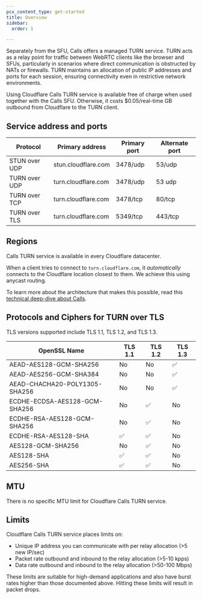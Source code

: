 ```yaml
---
pcx_content_type: get-started
title: Overview
sidebar:
  order: 1

---
```


Separately from the SFU, Calls offers a managed TURN service. TURN acts as a relay point for traffic between WebRTC clients like the browser and SFUs, particularly in scenarios where direct communication is obstructed by NATs or firewalls. TURN maintains an allocation of public IP addresses and ports for each session, ensuring connectivity even in restrictive network environments.

Using Cloudflare Calls TURN service is available free of charge when used together with the Calls SFU. Otherwise, it costs $0.05/real-time GB outbound from Cloudflare to the TURN client.

## Service address and ports

| Protocol      | Primary address     | Primary port | Alternate port |
| ------------- | ------------------- | ------------ | -------------- |
| STUN over UDP | stun.cloudflare.com | 3478/udp     | 53/udp         |
| TURN over UDP | turn.cloudflare.com | 3478/udp     | 53 udp         |
| TURN over TCP | turn.cloudflare.com | 3478/tcp     | 80/tcp         |
| TURN over TLS | turn.cloudflare.com | 5349/tcp     | 443/tcp        |

## Regions

Calls TURN service is available in every Cloudflare datacenter.

When a client tries to connect to `turn.cloudflare.com`, it *automatically* connects to the Cloudflare location closest to them. We achieve this using anycast routing.

To learn more about the architecture that makes this possible, read this [technical deep-dive about Calls](https://blog.cloudflare.com/cloudflare-calls-anycast-webrtc).

## Protocols and Ciphers for TURN over TLS

TLS versions supported include TLS 1.1, TLS 1.2, and TLS 1.3.

| OpenSSL Name                  | TLS 1.1 | TLS 1.2 | TLS 1.3 |
| ----------------------------- | ------- | ------- | ------- |
| AEAD-AES128-GCM-SHA256        | No      | No      | ✅       |
| AEAD-AES256-GCM-SHA384        | No      | No      | ✅       |
| AEAD-CHACHA20-POLY1305-SHA256 | No      | No      | ✅       |
| ECDHE-ECDSA-AES128-GCM-SHA256 | No      | ✅       | No      |
| ECDHE-RSA-AES128-GCM-SHA256   | No      | ✅       | No      |
| ECDHE-RSA-AES128-SHA          | ✅       | ✅       | No      |
| AES128-GCM-SHA256             | No      | ✅       | No      |
| AES128-SHA                    | ✅       | ✅       | No      |
| AES256-SHA                    | ✅       | ✅       | No      |

## MTU

There is no specific MTU limit for Cloudflare Calls TURN service.

## Limits

Cloudflare Calls TURN service places limits on:

* Unique IP address you can communicate with per relay allocation (>5 new IP/sec)
* Packet rate outbound and inbound to the relay allocation (>5-10 kpps)
* Data rate outbound and inbound to the relay allocation (>50-100 Mbps)

These limits are suitable for high-demand applications and also have burst rates higher than those documented above. Hitting these limits will result in packet drops.
